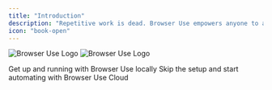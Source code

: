 ```yaml
---
title: "Introduction"
description: "Repetitive work is dead. Browser Use empowers anyone to automate repetitive online tasks. Simply tell it what do you want done."
icon: "book-open"
---
```


<img
  className="block dark:hidden rounded-2xl"
  src="/images/browser-use-banner.png"
  alt="Browser Use Logo"
/>
<img
  className="hidden dark:block rounded-2xl"
  src="/images/browser-use-banner-dark.png"
  alt="Browser Use Logo"
/>

<CardGroup cols={2}>
  <Card title="Local Setup" icon="terminal" href="/quickstart">
    Get up and running with Browser Use locally
  </Card>
  <Card
    title="Cloud API"
    icon="cloud"
    href="/cloud/quickstart"
    color="#FE750E"
  >
    Skip the setup and start automating with Browser Use Cloud
  </Card>

</CardGroup>
